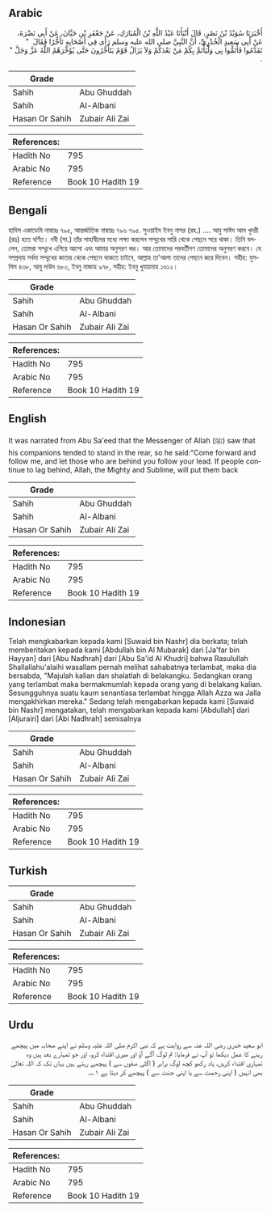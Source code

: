 ## Arabic


<div dir="rtl" lang="ar" style={{fontSize:'larger',backgroundColor:'#f8f9fa',padding:20}}>
أَخْبَرَنَا سُوَيْدُ بْنُ نَصْرٍ، قَالَ أَنْبَأَنَا عَبْدُ اللَّهِ بْنُ الْمُبَارَكِ، عَنْ جَعْفَرِ بْنِ حَيَّانَ، عَنْ أَبِي نَضْرَةَ، عَنْ أَبِي سَعِيدٍ الْخُدْرِيِّ، أَنَّ النَّبِيَّ صلى الله عليه وسلم رَأَى فِي أَصْحَابِهِ تَأَخُّرًا فَقَالَ ‏ "‏ تَقَدَّمُوا فَأْتَمُّوا بِي وَلْيَأْتَمَّ بِكُمْ مَنْ بَعْدَكُمْ وَلاَ يَزَالُ قَوْمٌ يَتَأَخَّرُونَ حَتَّى يُؤَخِّرَهُمُ اللَّهُ عَزَّ وَجَلَّ ‏"‏ ‏.‏
</div>
<div style={{backgroundColor:'#f8f9fa',padding:20, marginBottom: 10}}><table> <thead> <tr> <th>Grade</th> <th></th> </tr> </thead> <tbody> <tr><td>Sahih</td><td>Abu Ghuddah</td></tr><tr><td>Sahih</td><td>Al-Albani</td></tr><tr><td>Hasan Or Sahih</td><td>Zubair Ali Zai</td></tr></tbody></table><table> <thead> <tr> <th>References:</th> <th></th> </tr> </thead> <tbody><tr><td>Hadith No</td><td>795</td></tr><tr><td>Arabic No</td><td>795</td></tr><tr><td>Reference</td><td>Book 10 Hadith 19</td></tr></tbody></table></div>

## Bengali


<div dir="ltr" lang="bn" style={{fontSize:'larger',backgroundColor:'#f8f9fa',padding:20}}>
হাদিস একাডেমি নাম্বারঃ ৭৯৫, আন্তর্জাতিক নাম্বারঃ ৭৯৬ ৭৯৫. সুওয়াইদ ইবনু নাসর (রহ.) .... আবু সাঈদ আল খুদরী (রাঃ) হতে বর্ণিত। নবী (সা.) তাঁর সাহাবীদের মধ্যে লক্ষ্য করলেন সম্মুখের সারি থেকে পেছনে সরে থাকা। তিনি বললেন, তোমরা সম্মুখে এগিয়ে আসো এবং আমার অনুসরণ কর। আর তোমাদের পরবর্তীগণ তোমাদের অনুসরণ করবে। যে সম্প্রদায় সর্বদা সম্মুখের কাতার থেকে পেছনে থাকতে চাইবে, আল্লাহ তা'আলা তাদের পেছনে করে দিবেন। সহীহ: মুসলিম ৪৩৮, আবু দাউদ ৬৮০, ইবনু মাজাহ ৯৭৮, সহীহ: ইবনু খুযায়মাহ ১৬১২।
</div>
<div style={{backgroundColor:'#f8f9fa',padding:20, marginBottom: 10}}><table> <thead> <tr> <th>Grade</th> <th></th> </tr> </thead> <tbody> <tr><td>Sahih</td><td>Abu Ghuddah</td></tr><tr><td>Sahih</td><td>Al-Albani</td></tr><tr><td>Hasan Or Sahih</td><td>Zubair Ali Zai</td></tr></tbody></table><table> <thead> <tr> <th>References:</th> <th></th> </tr> </thead> <tbody><tr><td>Hadith No</td><td>795</td></tr><tr><td>Arabic No</td><td>795</td></tr><tr><td>Reference</td><td>Book 10 Hadith 19</td></tr></tbody></table></div>

## English


<div dir="ltr" lang="en" style={{fontSize:'larger',backgroundColor:'#f8f9fa',padding:20}}>
It was narrated from Abu Sa'eed that the Messenger of Allah (ﷺ) saw that his companions tended to stand in the rear, so he said:"Come forward and follow me, and let those who are behind you follow your lead. If people continue to lag behind, Allah, the Mighty and Sublime, will put them back
</div>
<div style={{backgroundColor:'#f8f9fa',padding:20, marginBottom: 10}}><table> <thead> <tr> <th>Grade</th> <th></th> </tr> </thead> <tbody> <tr><td>Sahih</td><td>Abu Ghuddah</td></tr><tr><td>Sahih</td><td>Al-Albani</td></tr><tr><td>Hasan Or Sahih</td><td>Zubair Ali Zai</td></tr></tbody></table><table> <thead> <tr> <th>References:</th> <th></th> </tr> </thead> <tbody><tr><td>Hadith No</td><td>795</td></tr><tr><td>Arabic No</td><td>795</td></tr><tr><td>Reference</td><td>Book 10 Hadith 19</td></tr></tbody></table></div>

## Indonesian


<div dir="ltr" lang="id" style={{fontSize:'larger',backgroundColor:'#f8f9fa',padding:20}}>
Telah mengkabarkan kepada kami [Suwaid bin Nashr] dia berkata; telah memberitakan kepada kami [Abdullah bin Al Mubarak] dari [Ja'far bin Hayyan] dari [Abu Nadhrah] dari [Abu Sa'id Al Khudri] bahwa Rasulullah Shallallahu'alaihi wasallam pernah melihat sahabatnya terlambat, maka dia bersabda, "Majulah kalian dan shalatlah di belakangku. Sedangkan orang yang terlambat maka bermakmumlah kepada orang yang di belakang kalian. Sesungguhnya suatu kaum senantiasa terlambat hingga Allah Azza wa Jalla mengakhirkan mereka." Sedang telah mengabarkan kepada kami [Suwaid bin Nashr] mengatakan, telah mengabarkan kepada kami [Abdullah] dari [Aljurairi] dari [Abi Nadhrah] semisalnya
</div>
<div style={{backgroundColor:'#f8f9fa',padding:20, marginBottom: 10}}><table> <thead> <tr> <th>Grade</th> <th></th> </tr> </thead> <tbody> <tr><td>Sahih</td><td>Abu Ghuddah</td></tr><tr><td>Sahih</td><td>Al-Albani</td></tr><tr><td>Hasan Or Sahih</td><td>Zubair Ali Zai</td></tr></tbody></table><table> <thead> <tr> <th>References:</th> <th></th> </tr> </thead> <tbody><tr><td>Hadith No</td><td>795</td></tr><tr><td>Arabic No</td><td>795</td></tr><tr><td>Reference</td><td>Book 10 Hadith 19</td></tr></tbody></table></div>

## Turkish


<div dir="ltr" lang="tr" style={{fontSize:'larger',backgroundColor:'#f8f9fa',padding:20}}>

</div>
<div style={{backgroundColor:'#f8f9fa',padding:20, marginBottom: 10}}><table> <thead> <tr> <th>Grade</th> <th></th> </tr> </thead> <tbody> <tr><td>Sahih</td><td>Abu Ghuddah</td></tr><tr><td>Sahih</td><td>Al-Albani</td></tr><tr><td>Hasan Or Sahih</td><td>Zubair Ali Zai</td></tr></tbody></table><table> <thead> <tr> <th>References:</th> <th></th> </tr> </thead> <tbody><tr><td>Hadith No</td><td>795</td></tr><tr><td>Arabic No</td><td>795</td></tr><tr><td>Reference</td><td>Book 10 Hadith 19</td></tr></tbody></table></div>

## Urdu


<div dir="rtl" lang="ur" style={{fontSize:'larger',backgroundColor:'#f8f9fa',padding:20}}>
ابو سعید خدری رضی اللہ عنہ سے روایت ہے کہ نبی اکرم صلی اللہ علیہ وسلم نے اپنے صحابہ میں پیچھے رہنے کا عمل دیکھا تو آپ نے فرمایا: تم لوگ آگے آؤ اور میری اقتداء کرو، اور جو تمہارے بعد ہیں وہ تمہاری اقتداء کریں، یاد رکھو کچھ لوگ برابر ( اگلی صفوں سے ) پیچھے رہتے ہیں یہاں تک کہ اللہ تعالیٰ بھی انہیں ( اپنی رحمت سے یا اپنی جنت سے ) پیچھے کر دیتا ہے ۱؎۔
</div>
<div style={{backgroundColor:'#f8f9fa',padding:20, marginBottom: 10}}><table> <thead> <tr> <th>Grade</th> <th></th> </tr> </thead> <tbody> <tr><td>Sahih</td><td>Abu Ghuddah</td></tr><tr><td>Sahih</td><td>Al-Albani</td></tr><tr><td>Hasan Or Sahih</td><td>Zubair Ali Zai</td></tr></tbody></table><table> <thead> <tr> <th>References:</th> <th></th> </tr> </thead> <tbody><tr><td>Hadith No</td><td>795</td></tr><tr><td>Arabic No</td><td>795</td></tr><tr><td>Reference</td><td>Book 10 Hadith 19</td></tr></tbody></table></div>